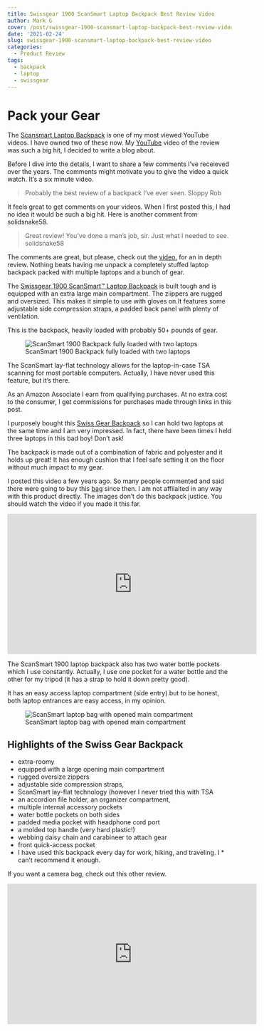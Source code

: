 ```yaml
---
title: Swissgear 1900 ScanSmart Laptop Backpack Best Review Video
author: Mark G
cover: /post/swissgear-1900-scansmart-laptop-backpack-best-review-video.en_files/swiss-gear-backpack.png
date: '2021-02-24'
slug: swissgear-1900-scansmart-laptop-backpack-best-review-video
categories:
  - Product Review
tags:
  - backpack
  - laptop
  - swissgear
---
```


# Pack your Gear

The [Scansmart Laptop Backpack](https://amzn.to/2Ep4uez) is one of my most viewed YouTube videos. I have owned two of these now. My [YouTube](https://youtu.be/VTTnRMyFkB8) video of the review was such a big hit, I decided to write a blog about. 

Before I dive into the details, I want to share a few comments I've receieved over the years. The comments might motivate you to give the video a quick watch. It's a six minute video. 

<blockquote class="tweet-this">
<p>
Probably the best review of a backpack I've ever seen.
<span>Sloppy Rob</span>
</p>
</blockquote>

It feels great to get comments on your videos. When I first posted this, I had no idea it would be such a big hit. Here is another comment from solidsnake58.

<div class="videoWrapper">
<blockquote class="tweet-this">
<p>
Great review!  You've done a man's job, sir.  Just what I needed to see.
<span>solidsnake58</span>
</p>
</blockquote> 
</div>

The comments are great, but please, check out the [video.](https://youtu.be/VTTnRMyFkB8) for an in depth review. Nothing beats having me unpack a completely stuffed laptop backpack packed with multiple laptops and a bunch of gear.  

The [Swissgear 1900 ScanSmart™ Laptop Backpack](https://amzn.to/2Ep4uez) is built tough and is equipped with an extra large main compartment. The ziippers are rugged and oversized. This makes it simple to use with gloves on.It features some adjustable side compression straps, a padded back panel with plenty of ventilation.

This is the backpack, heavily loaded with probably 50+ pounds of gear. 

![ScanSmart 1900 Backpack fully loaded with two laptops](/post/2021-02-24-swissgear-1900-scansmart-laptop-backpack-best-review-video.en_files/scansmart backpack 1900.jpg)

The ScanSmart lay-flat technology allows for the laptop-in-case TSA scanning for most portable computers. Actually, I have never used this feature, but it's there.

<p id="border_amazon">As an Amazon Associate I earn from qualifying purchases. At no extra cost to the consumer, I get commissions for purchases made through links in this post.</p>

I purposely bought this [Swiss Gear Backpack](https://amzn.to/2Ep4uez) so I can hold two laptops at the same time and I am very impressed. In fact, there have been times I held three laptops in this bad boy! Don't ask!

The backpack is made out of a combination of fabric and polyester and it holds up great! It has enough cushion that I feel safe setting it on the floor without much impact to my gear. 

I posted this video a few years ago. So many people commented and said there were going to buy this [bag](https://amzn.to/2Ep4uez) since then. I am not affilaited in any way with this product directly. The images don't do this backpack justice. You should watch the video if you made it this far. 

<div class="videoWrapper">
  <!-- Copy & Pasted from YouTube -->
<iframe width="560" height="315" src="https://www.youtube.com/embed/VTTnRMyFkB8" frameborder="0" allow="accelerometer; autoplay; clipboard-write; encrypted-media; gyroscope; picture-in-picture" allowfullscreen></iframe>
</div>


The ScanSmart 1900 laptop backpack also has two water bottle pockets which I use constantly. Actually, I use one pocket for a water bottle and the other for my tripod (it has a strap to hold it down pretty good).

It has an easy access laptop compartment (side entry) but to be honest, both laptop entrances are easy access, in my opinion. 

![ScanSmart laptop bag with opened main compartment](/post/2021-02-24-swissgear-1900-scansmart-laptop-backpack-best-review-video.en_files/ScanSmart Laptop Bag Opened Main Compartment.jpg)

## Highlights of the Swiss Gear Backpack

*  extra-roomy
*  equipped with a large opening main compartment
*  rugged oversize zippers
*  adjustable side compression straps,
*  ScanSmart lay-flat technology (however I never tried this with TSA
*  an accordion file holder, an organizer compartment,
*  multiple internal accessory pockets
*  water bottle pockets on both sides
*  padded media pocket with headphone cord port
*  a molded top handle (very hard plastic!)
*  webbing daisy chain and carabineer to attach gear
*  front quick-access pocket
*  I have used this backpack every day for work, hiking, and traveling. I *  can't recommend it enough. 

If you want a camera bag, check out this other review.

<div class="videoWrapper">
  <!-- Copy & Pasted from YouTube -->
<iframe width="560" height="315" src="https://www.youtube.com/embed/RHHsPuBd6CA" frameborder="0" allow="accelerometer; autoplay; clipboard-write; encrypted-media; gyroscope; picture-in-picture" allowfullscreen></iframe>
</div>